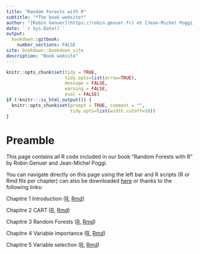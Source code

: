 ```yaml
---
title: "Random Forests with R"
subtitle: "*The book website*"
author: "[Robin Genuer](https://robin.genuer.fr) et [Jean-Michel Poggi](https://www.math.u-psud.fr/~poggi/)"
date: '`r Sys.Date()`'
output:
  bookdown::gitbook:
    number_sections: FALSE
site: bookdown::bookdown_site
description: "Book website"
---
```


```r
knitr::opts_chunk$set(tidy = TRUE,
                      tidy.opts=list(arrow=TRUE),
                      message = FALSE,
                      warning = FALSE,
                      eval = FALSE)
if (!knitr:::is_html_output()) {
  knitr::opts_chunk$set(prompt = TRUE, comment = "",
                        tidy.opts=list(width.cutoff=50))
}
```

# Preamble {-}

This page contains all R code included in our book "Random Forests with R"
by Robin Genuer and Jean-Michel Poggi.

<!-- **You can order the book [here]().** -->
 
You can navigate directly on this page using the left bar and R scripts
(R or Rmd fils per chapter) can also be downloaded
[here](https://github.com/robingenuer/RFwithR) or thanks to the following
links:

Chapitre 1 Introduction ([R](01_intro.R), [Rmd](01_intro.Rmd))

Chapitre 2 CART ([R](02_cart.R), [Rmd](02_cart.Rmd))

Chapitre 3 Random Forests ([R](03_rf.R), [Rmd](03_rf.Rmd))

Chapitre 4 Variable importance ([R](04_imp.R), [Rmd](04_imp.Rmd))

Chapitre 5 Variable selection ([R](05_vsurf.R), [Rmd](05_vsurf.Rmd))
